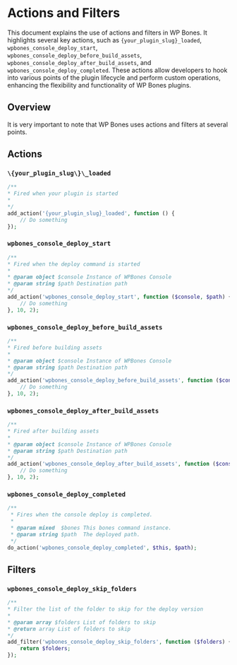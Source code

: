 
# Actions and Filters

This document explains the use of actions and filters in WP Bones. It highlights several key actions, such as `{your_plugin_slug}_loaded`, `wpbones_console_deploy_start`, `wpbones_console_deploy_before_build_assets`, `wpbones_console_deploy_after_build_assets`, and `wpbones_console_deploy_completed`. These actions allow developers to hook into various points of the plugin lifecycle and perform custom operations, enhancing the flexibility and functionality of WP Bones plugins.

## Overview

It is very important to note that WP Bones uses actions and filters at several points.

## Actions

### `\{your_plugin_slug\}\_loaded`

```php copy
/**
* Fired when your plugin is started
*
*/
add_action('{your_plugin_slug}_loaded', function () {
    // Do something
});
```

### `wpbones_console_deploy_start`

```php copy
/**
* Fired when the deploy command is started
*
* @param object $console Instance of WPBones Console
* @param string $path Destination path
*/
add_action('wpbones_console_deploy_start', function ($console, $path) {
    // Do something
}, 10, 2);
```

### `wpbones_console_deploy_before_build_assets`

```php copy
/**
* Fired before building assets
*
* @param object $console Instance of WPBones Console
* @param string $path Destination path
*/
add_action('wpbones_console_deploy_before_build_assets', function ($console, $path) {
    // Do something
}, 10, 2);
```

### `wpbones_console_deploy_after_build_assets`

```php copy
/**
* Fired after building assets
*
* @param object $console Instance of WPBones Console
* @param string $path Destination path
*/
add_action('wpbones_console_deploy_after_build_assets', function ($console, $path) {
    // Do something
}, 10, 2);
```

### `wpbones_console_deploy_completed`

```php copy
/**
 * Fires when the console deploy is completed.
 *
 * @param mixed  $bones This bones command instance.
 * @param string $path  The deployed path.
 */
do_action('wpbones_console_deploy_completed', $this, $path);
```

## Filters

### `wpbones_console_deploy_skip_folders`

```php copy
/**
* Filter the list of the folder to skip for the deploy version
*
* @param array $folders List of folders to skip
* @return array List of folders to skip
*/
add_filter('wpbones_console_deploy_skip_folders', function ($folders) {
    return $folders;
});
```
